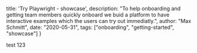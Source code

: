   title: 'Try Playwright - showcase',
  description: "To help onboarding and getting team members quickly onboard we buid a platform to have interactive examples which the users can try out immediatly.",
  author: "Max Schmitt",
  date: "2020-05-31",
  tags: ["onboarding", "getting-started", "showcase"]
}

test 123